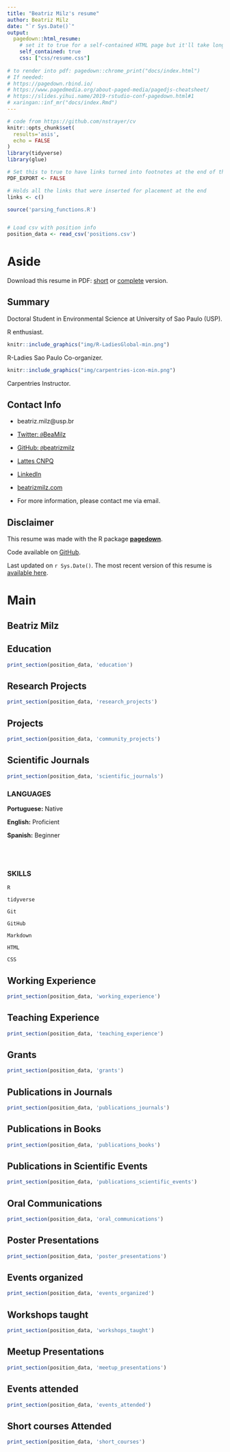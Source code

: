 ```yaml
---
title: "Beatriz Milz's resume"
author: Beatriz Milz
date: "`r Sys.Date()`"
output:
  pagedown::html_resume:
    # set it to true for a self-contained HTML page but it'll take longer to render
    self_contained: true
    css: ["css/resume.css"]
    
# to render into pdf: pagedown::chrome_print("docs/index.html")
# If needed:
# https://pagedown.rbind.io/
# https://www.pagedmedia.org/about-paged-media/pagedjs-cheatsheet/
# https://slides.yihui.name/2019-rstudio-conf-pagedown.html#1
# xaringan::inf_mr("docs/index.Rmd")
---
```

<!--- start of code for font awesome--->

<link rel="stylesheet" href="https://cdnjs.cloudflare.com/ajax/libs/font-awesome/5.11.2/css/all.css" integrity="sha256-46qynGAkLSFpVbEBog43gvNhfrOj+BmwXdxFgVK/Kvc=" crossorigin="anonymous" />
<!--- end of code for font awesome--->

```r
# code from https://github.com/nstrayer/cv
knitr::opts_chunk$set(
  results='asis', 
  echo = FALSE
)
library(tidyverse)
library(glue)

# Set this to true to have links turned into footnotes at the end of the document
PDF_EXPORT <- FALSE

# Holds all the links that were inserted for placement at the end
links <- c()

source('parsing_functions.R')


# Load csv with position info
position_data <- read_csv('positions.csv')

```


Aside
================================================================================
<i class="fas fa-download"></i> Download this resume in PDF: [short](https://beatrizmilz.github.io/resume/resume.pdf) or
[complete](https://beatrizmilz.github.io/resume/index.pdf) version.

Summary {#summary}
--------------------------------------------------------------------------------
<i class="fas fa-graduation-cap"></i> Doctoral Student in Environmental Science at University of Sao Paulo (USP).

<i class="fab fa-r-project"></i> R enthusiast. 

```r
knitr::include_graphics("img/R-LadiesGlobal-min.png")
```
R-Ladies Sao Paulo Co-organizer. 

```r
knitr::include_graphics("img/carpentries-icon-min.png")
```
Carpentries Instructor.

Contact Info {#contact}
--------------------------------------------------------------------------------

- <i class="fa fa-envelope"></i> beatriz.milz@usp.br

- <i class="fa fa-twitter"></i> [Twitter: `@`BeaMilz](https://twitter.com/BeaMilz)

- <i class="fa fa-github"></i> [GitHub: `@`beatrizmilz](https://github.com/beatrizmilz)

- <i class="fa fa-external-link-alt"></i> [Lattes CNPQ](http://lattes.cnpq.br/5150665880581477) 

- <i class="fa fa-linkedin"></i> [LinkedIn](https://br.linkedin.com/in/beatrizmilz) 
- <i class="fa fa-home"></i> [beatrizmilz.com](https://beatrizmilz.com)

- For more information, please contact me via email.

Disclaimer {#disclaimer}
--------------------------------------------------------------------------------

This resume was made with the R package [**pagedown**](https://github.com/rstudio/pagedown).

Code available on <i class="fa fa-github"></i>  [GitHub](https://github.com/beatrizmilz/resume). 

Last updated on `r Sys.Date()`. The most recent version of this resume is [available here](https://beatrizmilz.github.io/resume/index.pdf). 

Main
================================================================================

Beatriz Milz {#title}
--------------------------------------------------------------------------------

Education {data-icon=graduation-cap data-concise=true}
--------------------------------------------------------------------------------

```r
print_section(position_data, 'education')
```


Research Projects {data-icon=laptop}
--------------------------------------------------------------------------------

```r
print_section(position_data, 'research_projects')
```


Projects {data-icon=share-alt}
--------------------------------------------------------------------------------
```r
print_section(position_data, 'community_projects')
```


Scientific Journals {data-icon=book }
--------------------------------------------------------------------------------

```r
print_section(position_data, 'scientific_journals')
```

::: aside

### LANGUAGES

**Portuguese:** Native

**English:** Proficient

**Spanish:** Beginner

<br><br>


### SKILLS

<i class="fab fa-r-project"></i> `R`

<i class="far fa-chart-bar"></i> `tidyverse`

<i class="fas fa-code-branch"></i> `Git`

<i class="fab fa-github"></i> `GitHub`

<i class="fab fa-markdown"></i> `Markdown`

<i class="fab fa-html5"></i> `HTML`

<i class="fab fa-css3-alt"></i> `CSS`

:::

Working Experience {data-icon=briefcase}
--------------------------------------------------------------------------------

```r
print_section(position_data, 'working_experience')
```


Teaching Experience {data-icon=chalkboard-teacher}
--------------------------------------------------------------------------------

```r
print_section(position_data, 'teaching_experience')
```


Grants {data-icon=award}
--------------------------------------------------------------------------------

```r
print_section(position_data, 'grants')
```


Publications in Journals {data-icon=book-open} 
--------------------------------------------------------------------------------

```r
print_section(position_data, 'publications_journals')
```

Publications in Books {data-icon=book-open} 
--------------------------------------------------------------------------------

```r
print_section(position_data, 'publications_books')
```

Publications in Scientific Events{data-icon=book-open} 
--------------------------------------------------------------------------------

```r
print_section(position_data, 'publications_scientific_events')
```


Oral Communications {data-icon=chalkboard-teacher}
--------------------------------------------------------------------------------

```r
print_section(position_data, 'oral_communications')
```


Poster Presentations {data-icon=calendar-check}
--------------------------------------------------------------------------------

```r
print_section(position_data, 'poster_presentations')
```

Events organized {data-icon=calendar-check}
--------------------------------------------------------------------------------

```r
print_section(position_data, 'events_organized')
```


Workshops taught {data-icon=chalkboard-teacher} 
--------------------------------------------------------------------------------

```r
print_section(position_data, 'workshops_taught')
```


Meetup Presentations {data-icon=meetup} 
--------------------------------------------------------------------------------

```r
print_section(position_data, 'meetup_presentations')
```


Events attended {data-icon=calendar-check} 
--------------------------------------------------------------------------------

```r
print_section(position_data, 'events_attended')
```

Short courses Attended {data-icon=book} 
--------------------------------------------------------------------------------

```r
print_section(position_data, 'short_courses')
```
